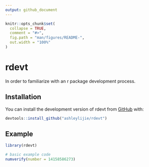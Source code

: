 ```yaml
---
output: github_document
---
```


<!-- README.md is generated from README.Rmd. Please edit that file -->

```r
knitr::opts_chunk$set(
  collapse = TRUE,
  comment = "#>",
  fig.path = "man/figures/README-",
  out.width = "100%"
)
```

# rdevt

In order to familiarize with an r package development process.

## Installation

You can install the development version of rdevt from
[GitHub](https://github.com/ashleylijie/rdevt) with:

``` r
devtools::install_github("ashleylijie/rdevt")
```

## Example

```r
library(rdevt)

# basic example code
numverify(number = 14158586273)
```
